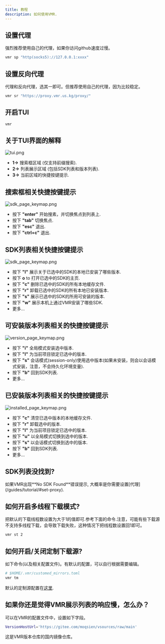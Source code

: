 ```yaml
---
title: 教程
description: 如何使用VMR.
---
```



## 设置代理

<Aside type="caution" title="Note">
  强烈推荐使用自己的代理，如果你访问github速度过慢。
</Aside>

```bash
vmr sp "http(socks5)://127.0.0.1:xxxx"
```

## 设置反向代理

<Aside type="caution" title="Note">
  代理和反向代理，选其一即可。但推荐使用自己的代理，因为比较稳定。
</Aside>

```bash
vmr sr "https://proxy.vmr.us.kg/proxy/"
```

## 开启TUI

```bash
vmr
```

## 关于TUI界面的解释

![tui.png](../../../assets/vmr_tui.png)
- **1->** 搜索框区域 (仅支持前缀搜索).
- **2->** 列表展示区域 (包括SDK列表和版本列表).
- **3->** 当前区域的快捷按键提示.

## 搜索框相关快捷按键提示

![sdk_page_keymap.png](../../../assets/vmr_input_keymap.png)
- 按下 **"enter"** 开始搜素，并切换焦点到列表上.
- 按下 **"tab"**  切换焦点.
- 按下 **"esc"** 退出.
- 按下 **"ctrl+c"** 退出.

## SDK列表相关快捷按键提示

![sdk_page_keymap.png](../../../assets/vmr_sdk_keymap.png)
- 按下 **"l"** 展示关于已选中的SDK的本地已安装了哪些版本.
- 按下 **o** to 打开已选中的SDK的主页.
- 按下 **"c"** 删除已选中的SDK的所有本地缓存文件.
- 按下 **"r"** 卸载已选中的SDK的所有本地已安装版本.
- 按下 **"s"** 展示已选中的SDK的所用可安装的版本.
- 按下 **"w"** 展示本机上通过VMR安装了哪些SDK.
- 更多...

## 可安装版本列表相关的快捷按键提示

![version_page_keymap.png](../../../assets/vmr_version_keymap.png)
- 按下 **"i"** 全局模式安装选中版本.
- 按下 **"l"** 为当前项目锁定已选中的版本.
- 按下 **"s"** 会话模式(session-only)使用选中版本(如果未安装，则会以会话模式安装，注意，不会持久化环境变量).
- 按下 **"b"** 回到SDK列表.
- 更多...

## 已安装版本列表相关的快捷按键提示

![installed_page_keymap.png](../../../assets/vmr_installed_keymap.png)
- 按下 **"c"** 清空已选中版本的本地缓存文件.
- 按下 **"r"** 卸载选中的版本.
- 按下 **"l"** 为当前项目锁定已选中的版本.
- 按下 **"u"** 以全局模式切换到选中的版本.
- 按下 **"s"** 以会话模式切换到选中的版本.
- 按下 **"b"** 回到SDK列表.
- 更多...

## SDK列表没找到?

<Aside type="caution" title="Note">
  如果VMR出现**No SDK Found**错误提示, 大概率是你需要设置[代理](/guides/tutorial/#set-proxy).
</Aside>

## 如何开启多线程下载模式?

把默认的下载线程数设置为大于1的值即可.参考下面的命令.注意，可能有些下载源不支持多线程下载，会导致下载失败，这种情况下把线程数设置回1即可。
```bash
vmr st 2
```

## 如何开启/关闭定制下载源?
如下命令(以及相关配置文件)。有默认的配置，可以自行根据需要编辑。
```bash
# $HOME/.vmr/customed_mirrors.toml
vmr tm
```
默认的定制源配置在[这里](https://github.com/gvcgo/vsources/blob/main/mirrors/customed_mirrors.toml).

## 如果你还是觉得VMR展示列表的响应慢，怎么办？

可以在VMR的配置文件中，设置如下字段。
```bash
VersionHostUrl='https://gitee.com/moqsien/vsources/raw/main'
```
这是VMR版本仓库的国内镜像仓库。
